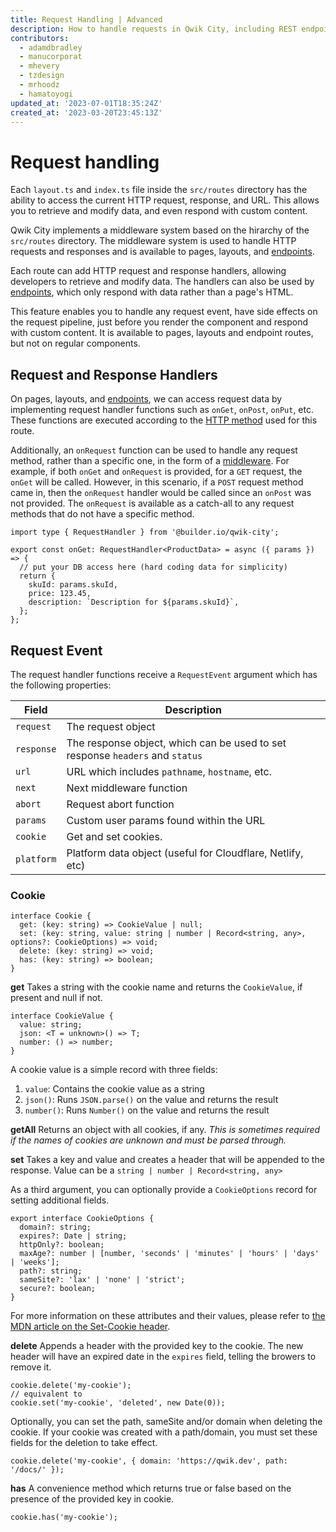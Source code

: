 ```yaml
---
title: Request Handling | Advanced
description: How to handle requests in Qwik City, including REST endpoints, and middlewares.
contributors:
  - adamdbradley
  - manucorporat
  - mhevery
  - tzdesign
  - mrhoodz
  - hamatoyogi
updated_at: '2023-07-01T18:35:24Z'
created_at: '2023-03-20T23:45:13Z'
---
```


# Request handling

Each `layout.ts` and `index.ts` file inside the `src/routes` directory has the ability to access the current HTTP request, response, and URL. This allows you to retrieve and modify data, and even respond with custom content.

Qwik City implements a middleware system based on the hirarchy of the `src/routes` directory. The middleware system is used to handle HTTP requests and responses and is available to pages, layouts, and [endpoints](/docs/(qwikcity)/endpoints/index.mdx).

Each route can add HTTP request and response handlers, allowing developers to retrieve and modify data. The handlers can also be used by [endpoints](/docs/(qwikcity)/endpoints/index.mdx), which only respond with data rather than a page's HTML.

This feature enables you to handle any request event, have side effects on the request pipeline, just before you render the component and respond with custom content. It is available to pages, layouts and endpoint routes, but not on regular components.

## Request and Response Handlers

On pages, layouts, and [endpoints](/docs/(qwikcity)/endpoints/index.mdx), we can access request data by implementing request handler functions such as `onGet`, `onPost`, `onPut`, etc. These functions are executed according to the [HTTP method](https://developer.mozilla.org/en-US/docs/Web/HTTP/Methods) used for this route.

Additionally, an `onRequest` function can be used to handle any request method, rather than a specific one, in the form of a [middleware](/docs/(qwikcity)/middleware/index.mdx). For example, if both `onGet` and `onRequest` is provided, for a `GET` request, the `onGet` will be called. However, in this scenario, if a `POST` request method came in, then the `onRequest` handler would be called since an `onPost` was not provided.
The `onRequest` is available as a catch-all to any request methods that do not have a specific method.

```tsx
import type { RequestHandler } from '@builder.io/qwik-city';

export const onGet: RequestHandler<ProductData> = async ({ params }) => {
  // put your DB access here (hard coding data for simplicity)
  return {
    skuId: params.skuId,
    price: 123.45,
    description: `Description for ${params.skuId}`,
  };
};
```

## Request Event

The request handler functions receive a `RequestEvent` argument which has the following properties:

| Field      | Description                                                                   |
| ---------- | ----------------------------------------------------------------------------- |
| `request`  | The request object                                                            |
| `response` | The response object, which can be used to set response `headers` and `status` |
| `url`      | URL which includes `pathname`, `hostname`, etc.                               |
| `next`     | Next middleware function                                                      |
| `abort`    | Request abort function                                                        |
| `params`   | Custom user params found within the URL                                       |
| `cookie`   | Get and set cookies.                                                          |
| `platform` | Platform data object (useful for Cloudflare, Netlify, etc)                    |

### Cookie

```tsx
interface Cookie {
  get: (key: string) => CookieValue | null;
  set: (key: string, value: string | number | Record<string, any>, options?: CookieOptions) => void;
  delete: (key: string) => void;
  has: (key: string) => boolean;
}
```

**get**
Takes a string with the cookie name and returns the `CookieValue`, if present and null if not.

```tsx
interface CookieValue {
  value: string;
  json: <T = unknown>() => T;
  number: () => number;
}
```

A cookie value is a simple record with three fields:

1. `value`: Contains the cookie value as a string
2. `json()`: Runs `JSON.parse()` on the value and returns the result
3. `number()`: Runs `Number()` on the value and returns the result

**getAll**
Returns an object with all cookies, if any. _This is sometimes required if the names of cookies are unknown and must be parsed through._

**set**
Takes a key and value and creates a header that will be appended to the response. Value can be a `string | number | Record<string, any>`

As a third argument, you can optionally provide a `CookieOptions` record for setting additional fields.

```tsx
export interface CookieOptions {
  domain?: string;
  expires?: Date | string;
  httpOnly?: boolean;
  maxAge?: number | [number, 'seconds' | 'minutes' | 'hours' | 'days' | 'weeks'];
  path?: string;
  sameSite?: 'lax' | 'none' | 'strict';
  secure?: boolean;
}
```

For more information on these attributes and their values, please refer to [the MDN article on the Set-Cookie header](https://developer.mozilla.org/en-US/docs/Web/HTTP/Headers/Set-Cookie#attributes).

**delete**
Appends a header with the provided key to the cookie. The new header will have an expired date in the `expires` field, telling the browers to remove it.

```tsx
cookie.delete('my-cookie');
// equivalent to
cookie.set('my-cookie', 'deleted', new Date(0));
```

Optionally, you can set the path, sameSite and/or domain when deleting the cookie. If your cookie was created with a path/domain, you must set these fields for the deletion to take effect.

```tsx
cookie.delete('my-cookie', { domain: 'https://qwik.dev', path: '/docs/' });
```

**has**
A convenience method which returns true or false based on the presence of the provided key in cookie.

```tsx
cookie.has('my-cookie');
```
